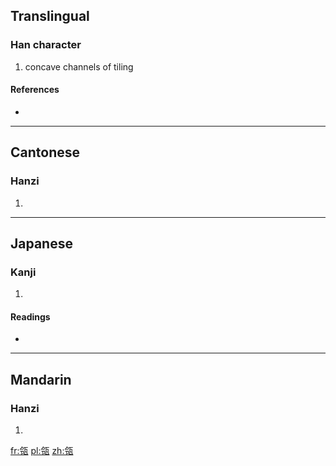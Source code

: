 ==Translingual==

===Han character===
{{Han char|rn=98|rad=瓦|as=05|sn=10|four=8121<sub>7</sub>|canj=人戈一女弓 (OIMVN)}}

# concave channels of tiling

====References====
* {{Han ref|kx=0748.230|dkj=21471|dj=1157.140|hdz=21423.140|uh=74F4|ud=29940|bh=D2BE|bd=53950}}

----

==Cantonese==

===Hanzi===
{{yue-hanzi|jyut=|y=ling4}}

# {{defn|lang=yue|sort=瓦05}}

----

==Japanese==

===Kanji===
{{ja-kanji|grade=|rs=瓦05}}

# {{defn|lang=ja|sort=瓦05}}

====Readings====
* {{ja-readings|on=[[りい]] (rii), [[りょう]] (ryō)|kun=[[かめ]] (kame)|nanori=}}

----

==Mandarin==

===Hanzi===
{{cmn-hanzi|pin=[[líng]] ([[ling2]])|wg=ling<sup>2</sup>}}

# {{defn|lang=cmn|sort=瓦05}}

[[fr:瓴]]
[[pl:瓴]]
[[zh:瓴]]